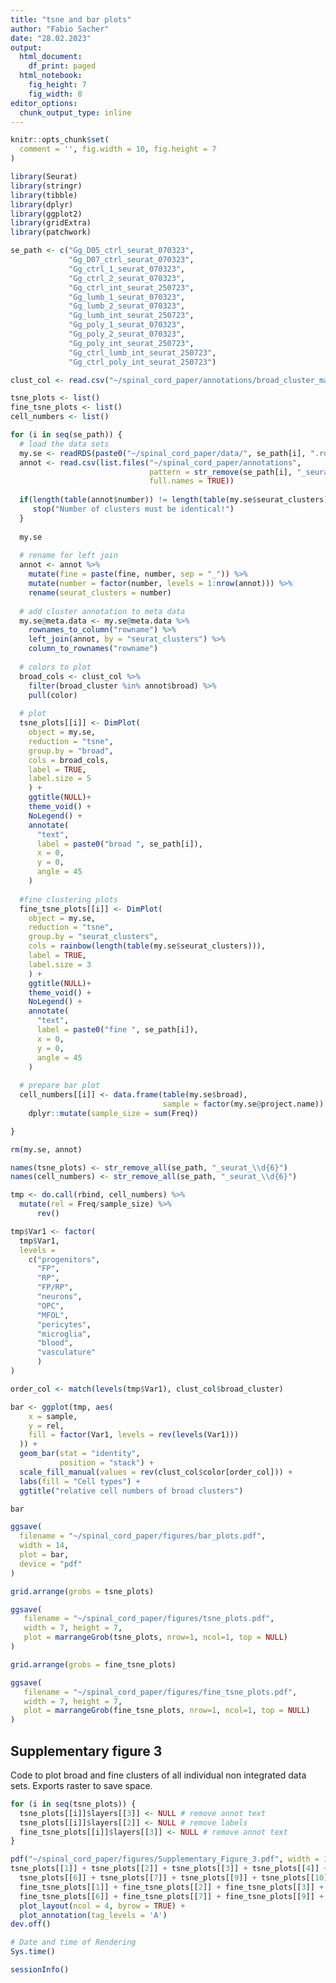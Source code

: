 ```yaml
---
title: "tsne and bar plots"
author: "Fabio Sacher"
date: "28.02.2023"
output:
  html_document:
    df_print: paged
  html_notebook:
    fig_height: 7
    fig_width: 8
editor_options:
  chunk_output_type: inline
---
```


```r
knitr::opts_chunk$set(
  comment = '', fig.width = 10, fig.height = 7
)
```

```r
library(Seurat)
library(stringr)
library(tibble)
library(dplyr)
library(ggplot2)
library(gridExtra)
library(patchwork)
```

```r
se_path <- c("Gg_D05_ctrl_seurat_070323",
             "Gg_D07_ctrl_seurat_070323",
             "Gg_ctrl_1_seurat_070323",
             "Gg_ctrl_2_seurat_070323",
             "Gg_ctrl_int_seurat_250723",
             "Gg_lumb_1_seurat_070323",
             "Gg_lumb_2_seurat_070323",
             "Gg_lumb_int_seurat_250723",
             "Gg_poly_1_seurat_070323",
             "Gg_poly_2_seurat_070323",
             "Gg_poly_int_seurat_250723",
             "Gg_ctrl_lumb_int_seurat_250723",
             "Gg_ctrl_poly_int_seurat_250723")
```

```r
clust_col <- read.csv("~/spinal_cord_paper/annotations/broad_cluster_marker_colors.csv")

```


```r
tsne_plots <- list()
fine_tsne_plots <- list()
cell_numbers <- list()

for (i in seq(se_path)) {
  # load the data sets
  my.se <- readRDS(paste0("~/spinal_cord_paper/data/", se_path[i], ".rds"))
  annot <- read.csv(list.files("~/spinal_cord_paper/annotations",
                               pattern = str_remove(se_path[i], "_seurat_\\d{6}"),
                               full.names = TRUE))
  
  if(length(table(annot$number)) != length(table(my.se$seurat_clusters))) {
     stop("Number of clusters must be identical!")
  }
  
  my.se 
  
  # rename for left join
  annot <- annot %>% 
    mutate(fine = paste(fine, number, sep = "_")) %>% 
    mutate(number = factor(number, levels = 1:nrow(annot))) %>% 
    rename(seurat_clusters = number) 
    
  # add cluster annotation to meta data
  my.se@meta.data <- my.se@meta.data %>% 
    rownames_to_column("rowname") %>% 
    left_join(annot, by = "seurat_clusters") %>% 
    column_to_rownames("rowname")
  
  # colors to plot
  broad_cols <- clust_col %>% 
    filter(broad_cluster %in% annot$broad) %>% 
    pull(color)
  
  # plot
  tsne_plots[[i]] <- DimPlot(
    object = my.se,
    reduction = "tsne",
    group.by = "broad",
    cols = broad_cols,
    label = TRUE,
    label.size = 5
    ) +
    ggtitle(NULL)+
    theme_void() +
    NoLegend() +
    annotate(
      "text",
      label = paste0("broad ", se_path[i]),
      x = 0,
      y = 0,
      angle = 45
    )
  
  #fine clustering plots
  fine_tsne_plots[[i]] <- DimPlot(
    object = my.se,
    reduction = "tsne",
    group.by = "seurat_clusters",
    cols = rainbow(length(table(my.se$seurat_clusters))),
    label = TRUE,
    label.size = 3
    ) +
    ggtitle(NULL)+
    theme_void() +
    NoLegend() +
    annotate(
      "text",
      label = paste0("fine ", se_path[i]),
      x = 0,
      y = 0,
      angle = 45
    )
  
  # prepare bar plot
  cell_numbers[[i]] <- data.frame(table(my.se$broad),
                                  sample = factor(my.se@project.name)) %>%
    dplyr::mutate(sample_size = sum(Freq))

}

rm(my.se, annot)

names(tsne_plots) <- str_remove_all(se_path, "_seurat_\\d{6}")
names(cell_numbers) <- str_remove_all(se_path, "_seurat_\\d{6}")

tmp <- do.call(rbind, cell_numbers) %>%
  mutate(rel = Freq/sample_size) %>%
      rev()

tmp$Var1 <- factor(
  tmp$Var1,
  levels =
    c("progenitors",
      "FP",
      "RP",
      "FP/RP",
      "neurons",
      "OPC",
      "MFOL",
      "pericytes",
      "microglia",
      "blood",
      "vasculature"
      )
)
```

```r

order_col <- match(levels(tmp$Var1), clust_col$broad_cluster)

bar <- ggplot(tmp, aes(
    x = sample,
    y = rel,
    fill = factor(Var1, levels = rev(levels(Var1)))
  )) +
  geom_bar(stat = "identity",
           position = "stack") +
  scale_fill_manual(values = rev(clust_col$color[order_col])) +
  labs(fill = "Cell types") +
  ggtitle("relative cell numbers of broad clusters")

bar

ggsave(
  filename = "~/spinal_cord_paper/figures/bar_plots.pdf",
  width = 14,
  plot = bar,
  device = "pdf"
)
```

```r

grid.arrange(grobs = tsne_plots)

ggsave(
   filename = "~/spinal_cord_paper/figures/tsne_plots.pdf",
   width = 7, height = 7,
   plot = marrangeGrob(tsne_plots, nrow=1, ncol=1, top = NULL)
)

```

```r

grid.arrange(grobs = fine_tsne_plots)

ggsave(
   filename = "~/spinal_cord_paper/figures/fine_tsne_plots.pdf",
   width = 7, height = 7,
   plot = marrangeGrob(fine_tsne_plots, nrow=1, ncol=1, top = NULL)
)

```


## Supplementary figure 3

Code to plot broad and fine clusters of all individual non integrated data sets. Exports raster to save space.

```r

for (i in seq(tsne_plots)) {
  tsne_plots[[i]]$layers[[3]] <- NULL # remove annot text 
  tsne_plots[[i]]$layers[[2]] <- NULL # remove labels
  fine_tsne_plots[[i]]$layers[[3]] <- NULL # remove annot text
}

pdf("~/spinal_cord_paper/figures/Supplementary_Figure_3.pdf", width = 10, height = 10)
tsne_plots[[1]] + tsne_plots[[2]] + tsne_plots[[3]] + tsne_plots[[4]] +
  tsne_plots[[6]] + tsne_plots[[7]] + tsne_plots[[9]] + tsne_plots[[10]] +
  fine_tsne_plots[[1]] + fine_tsne_plots[[2]] + fine_tsne_plots[[3]] + fine_tsne_plots[[4]] +
  fine_tsne_plots[[6]] + fine_tsne_plots[[7]] + fine_tsne_plots[[9]] + fine_tsne_plots[[10]] + 
  plot_layout(ncol = 4, byrow = TRUE) +
  plot_annotation(tag_levels = 'A')
dev.off()

```



```r
# Date and time of Rendering
Sys.time()

sessionInfo()
```